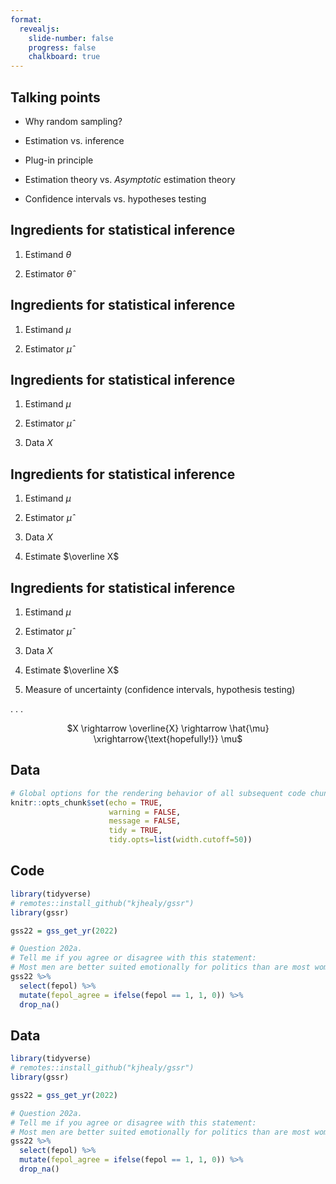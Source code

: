 ```yaml
---
format: 
  revealjs:
    slide-number: false
    progress: false
    chalkboard: true
---
```


## Talking points

- Why random sampling?

- Estimation vs. inference

- Plug-in principle

- Estimation theory vs. *Asymptotic* estimation theory

- Confidence intervals vs. hypotheses testing

## Ingredients for statistical inference

::: incremental
1. Estimand $\theta$

2. Estimator $\widehat \theta$
:::

## Ingredients for statistical inference

1. Estimand $\mu$

2. Estimator $\widehat \mu$

## Ingredients for statistical inference

1. Estimand $\mu$

2. Estimator $\widehat \mu$

3. Data $X$

## Ingredients for statistical inference

1. Estimand $\mu$

2. Estimator $\widehat \mu$

3. Data $X$

4. Estimate $\overline X$

## Ingredients for statistical inference

1. Estimand $\mu$

2. Estimator $\widehat \mu$

3. Data $X$

4. Estimate $\overline X$

5. Measure of uncertainty (confidence intervals, hypothesis testing)


. . .

::: {style="text-align: center"}

$X \rightarrow \overline{X} \rightarrow \hat{\mu} \xrightarrow{\text{hopefully!}} \mu$

:::

## Data

```r
# Global options for the rendering behavior of all subsequent code chunks
knitr::opts_chunk$set(echo = TRUE, 
                      warning = FALSE,
                      message = FALSE,
                      tidy = TRUE,
                      tidy.opts=list(width.cutoff=50))
```

::: {.panel-tabset}
## Code

```r
library(tidyverse)
# remotes::install_github("kjhealy/gssr")
library(gssr)

gss22 = gss_get_yr(2022)

# Question 202a. 
# Tell me if you agree or disagree with this statement: 
# Most men are better suited emotionally for politics than are most women.
gss22 %>% 
  select(fepol) %>% 
  mutate(fepol_agree = ifelse(fepol == 1, 1, 0)) %>% 
  drop_na()
```

## Data

```r
library(tidyverse)
# remotes::install_github("kjhealy/gssr")
library(gssr)

gss22 = gss_get_yr(2022)

# Question 202a. 
# Tell me if you agree or disagree with this statement: 
# Most men are better suited emotionally for politics than are most women.
gss22 %>% 
  select(fepol) %>% 
  mutate(fepol_agree = ifelse(fepol == 1, 1, 0)) %>% 
  drop_na()
```

:::







